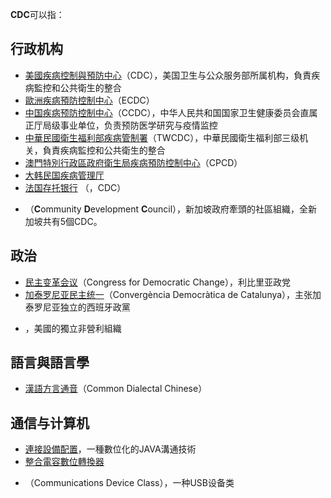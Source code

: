 '''CDC'''可以指：
== 行政机构 ==
* [[美國疾病控制與預防中心|美國疾病控制與預防中心]]（CDC），美国卫生与公众服务部所属机构，負責疾病監控和公共衛生的整合
* [[歐洲疾病預防控制中心|歐洲疾病預防控制中心]]（ECDC）
* [[中国疾病预防控制中心|中国疾病预防控制中心]]（CCDC），中华人民共和国国家卫生健康委员会直属正厅局级事业单位，负责预防医学研究与疫情监控
* [[中華民國|中華民國]][[衛生福利部疾病管制署|衛生福利部疾病管制署]]（TWCDC），中華民國衛生福利部三级机关，負責疾病監控和公共衛生的整合
* [[疾病預防控制中心_(澳門)|澳門特別行政區政府衛生局疾病預防控制中心]]（CPCD）
* [[大韩民国|大韩民国]][[疾病管理厅|疾病管理厅]]
* [[法国存托银行|法国存托银行]] （{{lang-fr|'''C'''aisse des '''d'''épôts et '''c'''onsignations}}，CDC） 
* {{le|社区发展理事会|Community Development Council}}（'''C'''ommunity '''D'''evelopment '''C'''ouncil），新加坡政府牽頭的社區組織，全新加坡共有5個CDC。

== 政治 ==
* [[民主变革会议|民主变革会议]]（Congress for Democratic Change），利比里亚政党
* [[加泰罗尼亚民主统一|加泰罗尼亚民主统一]]（Convergència Democràtica de Catalunya），主张加泰罗尼亚独立的西班牙政黨
* {{tsl|en|California Democratic Council|加州民主委員會}}，美國的獨立非營利組織

== 語言與語言學 ==
* [[漢語方言通音|漢語方言通音]]（Common Dialectal Chinese）

== 通信与计算机 ==
* [[連接設備配置|連接設備配置]]，一種數位化的JAVA溝通技術
* [[整合電容數位轉換器|整合電容數位轉換器]]
* {{tsl|en|USB communications device class|通信设备类}}（Communications Device Class），一种USB设备类

{{disambig|Cat=三字拉丁字母缩写消歧义}}